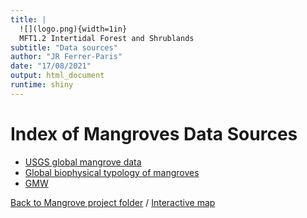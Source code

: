 ```yaml
---
title: |
  ![](logo.png){width=1in}
  MFT1.2 Intertidal Forest and Shrublands
subtitle: "Data sources"
author: "JR Ferrer-Paris"
date: "17/08/2021"
output: html_document
runtime: shiny
---
```


# Index of Mangroves Data Sources

* [USGS global mangrove data](/MangrovesData/USGS-global-mangrove.Rmd)
* [Global biophysical typology of mangroves](/MangrovesData/WCMC-mangrove-types.md)
* [GMW](/MangrovesData/WCMC-mangrove-GMW.md)

[Back to Mangrove project folder](/Mangroves/) / [Interactive map](/MangrovesMap/)